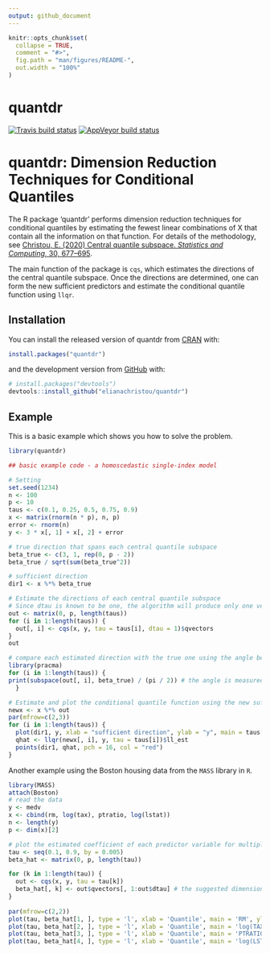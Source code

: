 ```yaml
---
output: github_document
---
```


<!-- README.md is generated from README.Rmd. Please edit that file -->

```r
knitr::opts_chunk$set(
  collapse = TRUE,
  comment = "#>",
  fig.path = "man/figures/README-",
  out.width = "100%"
)
```

# quantdr

<!-- badges: start -->
  [![Travis build status](https://travis-ci.com/elianachristou/quantdr.svg?branch=master)](https://travis-ci.com/elianachristou/quantdr)
[![AppVeyor build status](https://ci.appveyor.com/api/projects/status/github/elianachristou/quantdr?branch=master&svg=true)](https://ci.appveyor.com/project/elianachristou/quantdr)
<!-- badges: end -->

quantdr: Dimension Reduction Techniques for Conditional Quantiles
====================================================================

The R package 'quantdr' performs dimension reduction techniques for conditional quantiles by estimating the fewest linear combinations of X that contain all the information on that function.  For details of the methodology, see [Christou, E. (2020) Central quantile subspace. *Statistics and Computing*, 30, 677–695](https://link.springer.com/article/10.1007/s11222-019-09915-8).

The main function of the package is `cqs`, which estimates the directions of the central quantile subspace.  Once the directions are determined, one can form the new sufficient predictors and estimate the conditional quantile function using `llqr`.  

## Installation

You can install the released version of quantdr from [CRAN](https://CRAN.R-project.org) with: 

``` r 
install.packages("quantdr") 
```

and the development version from [GitHub](https://github.com/) with: 

<!-- You can install the development version of quantdr from [GitHub](https://github.com/) with:  -->

``` r
# install.packages("devtools")
devtools::install_github("elianachristou/quantdr")
```
## Example

This is a basic example which shows you how to solve the problem. 

```r
library(quantdr)

## basic example code - a homoscedastic single-index model

# Setting
set.seed(1234)
n <- 100
p <- 10
taus <- c(0.1, 0.25, 0.5, 0.75, 0.9)
x <- matrix(rnorm(n * p), n, p)
error <- rnorm(n)
y <- 3 * x[, 1] + x[, 2] + error

# true direction that spans each central quantile subspace
beta_true <- c(3, 1, rep(0, p - 2))
beta_true / sqrt(sum(beta_true^2))

# sufficient direction
dir1 <- x %*% beta_true

# Estimate the directions of each central quantile subspace
# Since dtau is known to be one, the algorithm will produce only one vector
out <- matrix(0, p, length(taus))
for (i in 1:length(taus)) {
  out[, i] <- cqs(x, y, tau = taus[i], dtau = 1)$qvectors
}
out

# compare each estimated direction with the true one using the angle between the two subspaces
library(pracma)
for (i in 1:length(taus)) {
print(subspace(out[, i], beta_true) / (pi / 2)) # the angle is measured in radians, so divide by pi/2
  }

# Estimate and plot the conditional quantile function using the new sufficient predictors
newx <- x %*% out
par(mfrow=c(2,3))
for (i in 1:length(taus)) {
  plot(dir1, y, xlab = "sufficient direction", ylab = "y", main = taus[i], pch = 16)
  qhat <- llqr(newx[, i], y, tau = taus[i])$ll_est
  points(dir1, qhat, pch = 16, col = "red")
}
```

Another example using the Boston housing data from the `MASS` library in `R`. 

```r
library(MASS)
attach(Boston)
# read the data 
y <- medv
x <- cbind(rm, log(tax), ptratio, log(lstat))
n <- length(y)
p <- dim(x)[2]

# plot the estimated coefficient of each predictor variable for multiple quantiles
tau <- seq(0.1, 0.9, by = 0.005)
beta_hat <- matrix(0, p, length(tau))

for (k in 1:length(tau)) {
  out <- cqs(x, y, tau = tau[k])
  beta_hat[, k] <- out$qvectors[, 1:out$dtau] # the suggested dimension of the central quantile subspace is 1
}
   
par(mfrow=c(2,2))
plot(tau, beta_hat[1, ], type = 'l', xlab = 'Quantile', main = 'RM', ylab = 'Coefficient')
plot(tau, beta_hat[2, ], type = 'l', xlab = 'Quantile', main = 'log(TAX)', ylab = 'Coefficient')
plot(tau, beta_hat[3, ], type = 'l', xlab = 'Quantile', main = 'PTRATIO', ylab = 'Coefficient')
plot(tau, beta_hat[4, ], type = 'l', xlab = 'Quantile', main = 'log(LSTAT)', ylab = 'Coefficient')

```
